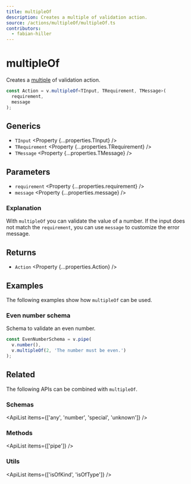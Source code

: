 ```yaml
---
title: multipleOf
description: Creates a multiple of validation action.
source: /actions/multipleOf/multipleOf.ts
contributors:
  - fabian-hiller
---
```



# multipleOf

Creates a [multiple](<https://en.wikipedia.org/wiki/Multiple_(mathematics)>) of validation action.

```ts
const Action = v.multipleOf<TInput, TRequirement, TMessage>(
  requirement,
  message
);
```

## Generics

- `TInput` <Property {...properties.TInput} />
- `TRequirement` <Property {...properties.TRequirement} />
- `TMessage` <Property {...properties.TMessage} />

## Parameters

- `requirement` <Property {...properties.requirement} />
- `message` <Property {...properties.message} />

### Explanation

With `multipleOf` you can validate the value of a number. If the input does not match the `requirement`, you can use `message` to customize the error message.

## Returns

- `Action` <Property {...properties.Action} />

## Examples

The following examples show how `multipleOf` can be used.

### Even number schema

Schema to validate an even number.

```ts
const EvenNumberSchema = v.pipe(
  v.number(),
  v.multipleOf(2, 'The number must be even.')
);
```

## Related

The following APIs can be combined with `multipleOf`.

### Schemas

<ApiList items={['any', 'number', 'special', 'unknown']} />

### Methods

<ApiList items={['pipe']} />

### Utils

<ApiList items={['isOfKind', 'isOfType']} />
